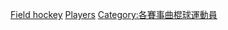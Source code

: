 {{Commons category|Olympic field hockey players}}
[[Category:夏季奧運各項目運動員|Field hockey]]
[[Category:奧林匹克運動會曲棍球比賽|Players]]
[[Category:各賽事曲棍球運動員|Category:各賽事曲棍球運動員]]